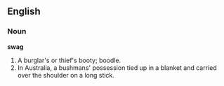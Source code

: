 ==English==

===Noun===

'''swag'''

#A burglar's or thief's booty; boodle.
#In Australia, a bushmans' possession tied up in a blanket and carried over the shoulder on a long stick.
